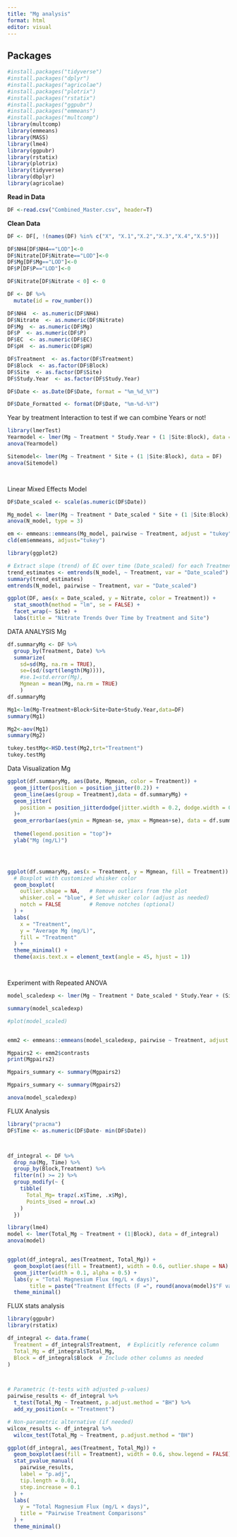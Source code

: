 ```yaml
---
title: "Mg analysis"
format: html
editor: visual
---
```


## Packages

```r
#install.packages("tidyverse")
#install.packages("dplyr")
#install.packages("agricolae")
#install.packages("plotrix")
#install.packages("rstatix")
#install.packages("ggpubr")
#install.packages("emmeans") 
#install.packages("multcomp")
library(multcomp)
library(emmeans)   
library(MASS)
library(lme4)
library(ggpubr)
library(rstatix)
library(plotrix)
library(tidyverse)
library(dbplyr)
library(agricolae)
```

**Read in Data**

```r
DF <-read.csv("Combined_Master.csv", header=T)
```

**Clean Data**

```r

DF <- DF[, !(names(DF) %in% c("X", "X.1","X.2","X.3","X.4","X.5"))]

DF$NH4[DF$NH4=="LOD"]<-0
DF$Nitrate[DF$Nitrate=="LOD"]<-0
DF$Mg[DF$Mg=="LOD"]<-0
DF$P[DF$P=="LOD"]<-0

DF$Nitrate[DF$Nitrate < 0] <- 0


```

```r

DF <- DF %>%
  mutate(id = row_number())

DF$NH4  <- as.numeric(DF$NH4)  
DF$Nitrate  <- as.numeric(DF$Nitrate)
DF$Mg  <- as.numeric(DF$Mg)  
DF$P  <- as.numeric(DF$P)
DF$EC  <- as.numeric(DF$EC)
DF$pH  <- as.numeric(DF$pH)

DF$Treatment  <- as.factor(DF$Treatment) 
DF$Block  <- as.factor(DF$Block) 
DF$Site  <- as.factor(DF$Site) 
DF$Study.Year  <- as.factor(DF$Study.Year)

DF$Date <- as.Date(DF$Date, format = "%m_%d_%Y")

DF$Date_Formatted <- format(DF$Date, "%m-%d-%Y")
```

Year by treatment Interaction to test if we can combine Years or not!

```r
library(lmerTest)
Yearmodel <- lmer(Mg ~ Treatment * Study.Year + (1 |Site:Block), data = DF)
anova(Yearmodel)

Sitemodel<- lmer(Mg ~ Treatment * Site + (1 |Site:Block), data = DF)
anova(Sitemodel)

```

```{}
```

```         

```

Linear Mixed Effects Model

```r
DF$Date_scaled <- scale(as.numeric(DF$Date))

Mg_model <- lmer(Mg ~ Treatment * Date_scaled * Site + (1 |Site:Block), data = DF)
anova(N_model, type = 3)

em <- emmeans::emmeans(Mg_model, pairwise ~ Treatment, adjust = "tukey")
cld(em$emmeans, adjust="tukey")

```

```r
library(ggplot2)

# Extract slope (trend) of EC over time (Date_scaled) for each Treatment
trend_estimates <- emtrends(N_model, ~ Treatment, var = "Date_scaled")
summary(trend_estimates)
emtrends(N_model, pairwise ~ Treatment, var = "Date_scaled")

ggplot(DF, aes(x = Date_scaled, y = Nitrate, color = Treatment)) +
  stat_smooth(method = "lm", se = FALSE) +
  facet_wrap(~ Site) +
  labs(title = "Nitrate Trends Over Time by Treatment and Site")
```

DATA ANALYSIS Mg

```r
df.summaryMg <- DF %>%
  group_by(Treatment, Date) %>%
  summarize(
    sd=sd(Mg, na.rm = TRUE),
    se=(sd/(sqrt(length(Mg)))),
    #se.1=std.error(Mg), 
    Mgmean = mean(Mg, na.rm = TRUE)
    )
df.summaryMg

Mg1<-lm(Mg~Treatment+Block+Site+Date+Study.Year,data=DF)
summary(Mg1)

Mg2<-aov(Mg1)
summary(Mg2)

tukey.testMg<-HSD.test(Mg2,trt="Treatment")
tukey.testMg


```

Data Visualization Mg

```r
ggplot(df.summaryMg, aes(Date, Mgmean, color = Treatment)) +
  geom_jitter(position = position_jitter(0.2)) + 
  geom_line(aes(group = Treatment),data = df.summaryMg) +
  geom_jitter(
    position = position_jitterdodge(jitter.width = 0.2, dodge.width = 0.8)
  )+
  geom_errorbar(aes(ymin = Mgmean-se, ymax = Mgmean+se), data = df.summaryMg, width = 0.2)+
 
  theme(legend.position = "top")+
  ylab("Mg (mg/L)")




ggplot(df.summaryMg, aes(x = Treatment, y = Mgmean, fill = Treatment)) + 
  # Boxplot with customized whisker color
  geom_boxplot(
    outlier.shape = NA,   # Remove outliers from the plot
    whisker.col = "blue", # Set whisker color (adjust as needed)
    notch = FALSE         # Remove notches (optional)
  ) +
  labs(
    x = "Treatment",
    y = "Average Mg (mg/L)",
    fill = "Treatment"
  ) +
  theme_minimal() +
  theme(axis.text.x = element_text(angle = 45, hjust = 1))




```

Experiment with Repeated ANOVA

```r
model_scaledexp <- lmer(Mg ~ Treatment * Date_scaled * Study.Year + (Site|Block), data = DF)

summary(model_scaledexp)

#plot(model_scaled)


emm2 <- emmeans::emmeans(model_scaledexp, pairwise ~ Treatment, adjust = "tukey")

Mgpairs2 <- emm2$contrasts
print(Mgpairs2)

Mgpairs_summary <- summary(Mgpairs2)

Mgpairs_summary <- summary(Mgpairs2)

anova(model_scaledexp)

```

FLUX Analysis

```r
library("pracma")
DF$Time <- as.numeric(DF$Date- min(DF$Date)) 



df_integral <- DF %>%
  drop_na(Mg, Time) %>%
  group_by(Block,Treatment) %>%
  filter(n() >= 2) %>%
  group_modify(~ {
    tibble(
      Total_Mg= trapz(.x$Time, .x$Mg),
      Points_Used = nrow(.x)
    )
  })

library(lme4)
model <- lmer(Total_Mg ~ Treatment + (1|Block), data = df_integral)
anova(model)


ggplot(df_integral, aes(Treatment, Total_Mg)) +
  geom_boxplot(aes(fill = Treatment), width = 0.6, outlier.shape = NA) +
  geom_jitter(width = 0.1, alpha = 0.5) +
  labs(y = "Total Magnesium Flux (mg/L × days)",
       title = paste("Treatment Effects (F =", round(anova(model)$"F value"[1], 2), ")")) +
  theme_minimal()
```

FLUX stats analysis

```r
library(ggpubr)
library(rstatix)

df_integral <- data.frame(
  Treatment = df_integral$Treatment,  # Explicitly reference column
  Total_Mg = df_integral$Total_Mg,
  Block = df_integral$Block  # Include other columns as needed
)



# Parametric (t-tests with adjusted p-values)
pairwise_results <- df_integral %>%
  t_test(Total_Mg ~ Treatment, p.adjust.method = "BH") %>%
  add_xy_position(x = "Treatment")

# Non-parametric alternative (if needed)
wilcox_results <- df_integral %>%
  wilcox_test(Total_Mg ~ Treatment, p.adjust.method = "BH")

ggplot(df_integral, aes(Treatment, Total_Mg)) +
  geom_boxplot(aes(fill = Treatment), width = 0.6, show.legend = FALSE) +
  stat_pvalue_manual(
    pairwise_results,
    label = "p.adj", 
    tip.length = 0.01,
    step.increase = 0.1
  ) +
  labs(
    y = "Total Magnesium Flux (mg/L × days)",
    title = "Pairwise Treatment Comparisons"
  ) +
  theme_minimal()
```
